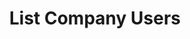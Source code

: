 ---
title: 'List Company Users'
description: 'List Company Users'
openapi: "/openapi/openapi.yaml GET /companies/{companyId}/users"
---